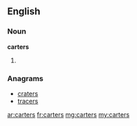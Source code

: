 ==English==

===Noun===
'''carters'''

# {{plural of|[[carter]]}}

===Anagrams===
* [[craters#English|craters]]
* [[tracers#English|tracers]]

[[ar:carters]]
[[fr:carters]]
[[mg:carters]]
[[my:carters]]